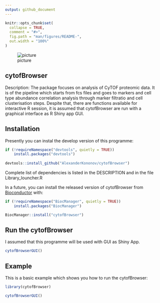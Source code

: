 ```yaml
---
output: github_document
---
```


<!-- README.md is generated from README.Rmd. Please edit that file -->

```r
knitr::opts_chunk$set(
  collapse = TRUE,
  comment = "#>",
  fig.path = "man/figures/README-",
  out.width = "100%"
)
```

![picture](img/interaction_logo1.jpg)

## cytofBrowser

Description: The package focuses on analysis of CyTOF proteomic data. It is of the pipeline which starts from fcs files and goes to markers and cell type abundance correlation analysis through marker filtratio and cell clusterisation steps. Despite that, there are functions available for interactive R session, it is assumed that cytofBrowser are run with a graphical interface as R Shiny app GUI.

## Installation

Presently you can instal the develop version of this programme:

``` r
if (!requireNamespace("devtools", quietly = TRUE))
    install.packages("devtools")
    
devtools::install_github("AlexanderKononov/cytofBrowser")
```
Complete list of dependencies is listed in the DESCRIPTION and in the file Library_louncher.R

In a future, you can install the released version of cytofBrowser from [Bioconductor](https://www.bioconductor.org) with:

``` r
if (!requireNamespace("BiocManager", quietly = TRUE))
    install.packages("BiocManager")

BiocManager::install("cytofBrowser")
```
## Run the cytofBrowser

I assumed that this programme will be used with GUI as Shiny App.

``` r
cytofBrowserGUI()
```

## Example

This is a basic example which shows you how to run the cytofBrowser:

```r
library(cytofBrowser)
```
``` r
cytofBrowserGUI()
```
